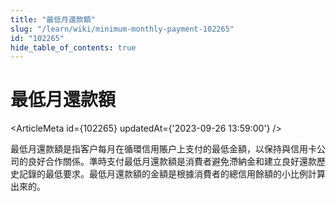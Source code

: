 ```yaml
---
title: "最低月還款額"
slug: "/learn/wiki/minimum-monthly-payment-102265"
id: "102265"
hide_table_of_contents: true
---
```



# 最低月還款額

<ArticleMeta id={102265} updatedAt={'2023-09-26 13:59:00'} />
<div className='border-solid border-b border-t-0 my-4 border-[var(--ifm-color-gray-300)]' />

最低月還款額是指客户每月在循環信用賬户上支付的最低金額，以保持與信用卡公司的良好合作關係。準時支付最低月還款額是消費者避免滯納金和建立良好還款歷史記錄的最低要求。最低月還款額的金額是根據消費者的總信用餘額的小比例計算出來的。
